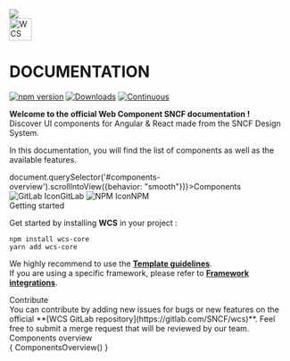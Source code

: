 
<Meta title="Documentation/Introduction" />

<style>{`
  .title {
    display: flex;
    align-items: center;
    gap: var(--wcs-base-margin);
  }
  h1 {
    margin: 0 !important;
    background: white;
  }
  .subheading {
    --mediumdark: '#999999';
    font-weight: 900;
    font-size: 13px;
    color: #999;
    letter-spacing: 6px;
    line-height: 24px;
    text-transform: uppercase;
    margin-bottom: 12px;
    margin-top: 40px;
  }
  .action-buttons {
    display: flex;
    gap: 8px;
    & > wcs-button > img { margin-right: calc(0.5 * var(--wcs-base-margin)); }
  }
  @keyframes moveTrain {
    0% { right: 95%; }
    100% { right: 20%; }
  }
  .train {
    position: absolute;
    right: 95%;
    z-index: 1;
    animation: moveTrain 2.5s ease-out forwards;
    @media only screen and (max-width: 900px) {
        & { position: relative; left: 0 }
    }
  }
`}</style>

<img className="train" src="train.svg" height={40}/>
<div className="title">
    <img height="40" src="wcs-logo-black.png" alt='WCS Icon'/>
    <h1>DOCUMENTATION</h1>
</div>


[![npm version](https://img.shields.io/gitlab/v/tag/13813721?color=success&label=release)](https://img.shields.io/gitlab/v/tag/13813721?color=success&label=release)
[![Downloads](https://img.shields.io/npm/dt/wcs-core)](https://img.shields.io/npm/dt/wcs-core)
[![Continuous](https://gitlab.com/SNCF/WCS/badges/master/pipeline.svg)](https://gitlab.com/SNCF/WCS/badges/master/pipeline.svg?style=flat)

**Welcome to the official Web Component SNCF documentation !**  
Discover UI components for Angular & React made from the SNCF Design System.  
  
In this documentation, you will find the list of components as well as the available features.  

<div className="action-buttons">
    <wcs-button onClick={() => document.querySelector('#components-overview').scrollIntoView({behavior: "smooth"})}>Components</wcs-button>
    <wcs-button mode="stroked" href="https://gitlab.com/SNCF/wcs" target="_blank" rel="noopener noreferrer"><img src="gitlab-logo.png" alt="GitLab Icon" height={16}/>GitLab</wcs-button>
    <wcs-button mode="stroked" href="https://www.npmjs.com/package/wcs-core" target="_blank" rel="noopener noreferrer"><img src="npm-logo.png" alt="NPM Icon" height={16}/>NPM</wcs-button>
</div>


<div className="subheading">Getting started</div>

Get started by installing **WCS** in your project :
```
npm install wcs-core
yarn add wcs-core
```

We highly recommend to use the **[Template guidelines](../?path=/docs/documentation-template--documentation)**.  
If you are using a specific framework, please refer to **[Framework integrations](../?path=/docs/documentation-framework-integrations--documentation)**.  

<div className="subheading">Contribute</div>
You can contribute by adding new issues for bugs or new features on the official **[WCS GitLab repository](https://gitlab.com/SNCF/wcs)**.  
Feel free to submit a merge request that will be reviewed by our team.  
  
<div className="subheading" id="components-overview">Components overview</div>
<div> { ComponentsOverview() }</div>
